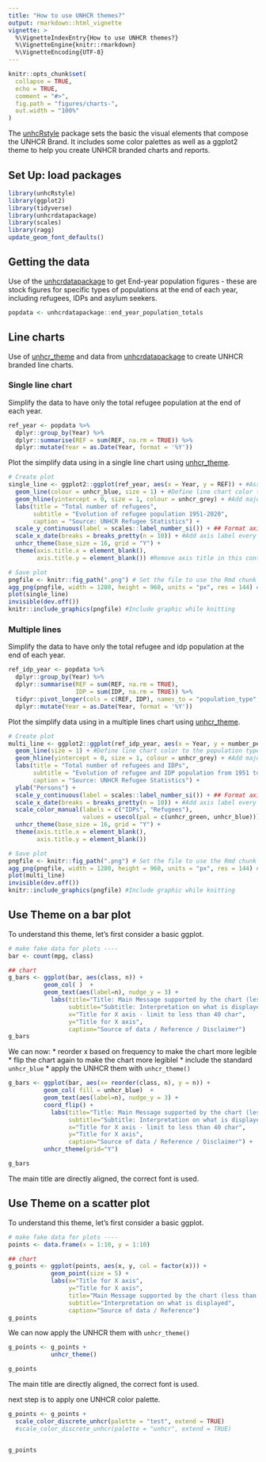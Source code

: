 ```yaml
---
title: "How to use UNHCR themes?"
output: rmarkdown::html_vignette
vignette: >
  %\VignetteIndexEntry{How to use UNHCR themes?}
  %\VignetteEngine{knitr::rmarkdown}
  %\VignetteEncoding{UTF-8}
---
```


```r
knitr::opts_chunk$set(
  collapse = TRUE,
  echo = TRUE,
  comment = "#>",
  fig.path = "figures/charts-",
  out.width = "100%"
)
```

The [unhcRstyle](https://github.com/UNHCR-WEB/unhcRstyle) package sets the basic the visual elements that compose the UNHCR Brand. It includes some color palettes as well as a ggplot2 theme to help you create UNHCR branded charts and reports.

## Set Up: load packages

```r
library(unhcRstyle)
library(ggplot2)
library(tidyverse)
library(unhcrdatapackage)
library(scales)
library(ragg)
update_geom_font_defaults()
```

## Getting the data

Use of the [unhcrdatapackage](https://github.com/Edouard-Legoupil/unhcrdatapackage/) to get End-year population figures - these are stock figures for specific types of populations at the end of each year, including refugees, IDPs and asylum seekers.

```r
popdata <- unhcrdatapackage::end_year_population_totals
```

## Line charts

Use of [unhcr_theme]() and data from [unhcrdatapackage](https://github.com/Edouard-Legoupil/unhcrdatapackage/) to create UNHCR branded line charts.

### Single line chart

Simplify the data to have only the total refugee population at the end of each year.

```r
ref_year <- popdata %>% 
  dplyr::group_by(Year) %>% 
  dplyr::summarise(REF = sum(REF, na.rm = TRUE)) %>% 
  dplyr::mutate(Year = as.Date(Year, format = '%Y'))
```

Plot the simplify data using in a single line chart using [unhcr_theme]().

```r
# Create plot
single_line <- ggplot2::ggplot(ref_year, aes(x = Year, y = REF)) + #Assign Year to x and REF population value to y
  geom_line(colour = unhcr_blue, size = 1) + #Define line chart color to unhcr_blue
  geom_hline(yintercept = 0, size = 1, colour = unhcr_grey) + #Add major line at 0
  labs(title = "Total number of refugees",
       subtitle = "Evolution of refugee population 1951-2020",
       caption = "Source: UNHCR Refugee Statistics") +
  scale_y_continuous(label = scales::label_number_si()) + ## Format axis number
  scale_x_date(breaks = breaks_pretty(n = 10)) + #Add axis label every 10 years
  unhcr_theme(base_size = 16, grid = "Y") +
  theme(axis.title.x = element_blank(),
        axis.title.y = element_blank()) #Remove axis title in this context

# Save plot
pngfile <- knitr::fig_path(".png") # Set the file to use the Rmd chunk name as file name
agg_png(pngfile, width = 1280, height = 960, units = "px", res = 144) # Define plot size
plot(single_line)
invisible(dev.off())
knitr::include_graphics(pngfile) #Include graphic while knitting
```

### Multiple lines

Simplify the data to have only the total refugee and idp population at the end of each year.

```r
ref_idp_year <- popdata %>% 
  dplyr::group_by(Year) %>% 
  dplyr::summarise(REF = sum(REF, na.rm = TRUE),
                   IDP = sum(IDP, na.rm = TRUE)) %>%
  tidyr::pivot_longer(cols = c(REF, IDP), names_to = "population_type", values_to = "number_people") %>% 
  dplyr::mutate(Year = as.Date(Year, format = '%Y'))
```

Plot the simplify data using in a multiple lines chart using [unhcr_theme]().

```r
# Create plot
multi_line <- ggplot2::ggplot(ref_idp_year, aes(x = Year, y = number_people, colour = population_type)) + #Assign Year to x and population value to y
  geom_line(size = 1) + #Define line chart color to the population type
  geom_hline(yintercept = 0, size = 1, colour = unhcr_grey) + #Add major line at 0
  labs(title = "Total number of refugees and IDPs",
       subtitle = "Evolution of refugee and IDP population from 1951 to 2020",
       caption = "Source: UNHCR Refugee Statistics") +
  ylab("Persons") +
  scale_y_continuous(label = scales::label_number_si()) + ## Format axis number
  scale_x_date(breaks = breaks_pretty(n = 10)) + #Add axis label every 10 years
  scale_color_manual(labels = c("IDPs", "Refugees"),
                     values = usecol(pal = c(unhcr_green, unhcr_blue))) + #Set color from the unhcr_pal
  unhcr_theme(base_size = 16, grid = "Y") +
  theme(axis.title.x = element_blank(),
        axis.title.y = element_blank())

# Save plot
pngfile <- knitr::fig_path(".png") # Set the file to use the Rmd chunk name as file name
agg_png(pngfile, width = 1280, height = 960, units = "px", res = 144) # Define plot size
plot(multi_line)
invisible(dev.off())
knitr::include_graphics(pngfile) #Include graphic while knitting
```

## Use Theme on a bar plot

To understand this theme, let's first consider a basic ggplot.

```r
# make fake data for plots ----
bar <- count(mpg, class)

## chart
g_bars <- ggplot(bar, aes(class, n)) + 
          geom_col( )  +
          geom_text(aes(label=n), nudge_y = 3) +
            labs(title="Title: Main Message supported by the chart (less than 80 char)",
                 subtitle="Subtitle: Interpretation on what is displayed",
                 x="Title for X axis - limit to less than 40 char", 
                 y="Title for X axis",
                 caption="Source of data / Reference / Disclaimer")
g_bars
```


We can now:
 * reorder x based on frequency to make the chart more legible
 * flip the chart again to make the chart more legiblel
 * include the standard `unhcr_blue`
 * apply the UNHCR them with `unhcr_theme()` 

```r
g_bars <- ggplot(bar, aes(x= reorder(class, n), y = n)) +
          geom_col( fill = unhcr_blue)  +
          geom_text(aes(label=n), nudge_y = 3) +
          coord_flip() +
            labs(title="Title: Main Message supported by the chart (less than 80 char)",
                 subtitle="Subtitle: Interpretation on what is displayed",
                 x="Title for X axis - limit to less than 40 char", 
                 y="Title for X axis",
                 caption="Source of data / Reference / Disclaimer") +
          unhcr_theme(grid="Y")

g_bars
```

The main title are directly aligned, the correct font is used.


## Use Theme on a scatter plot

To understand this theme, let's first consider a basic ggplot.

```r
# make fake data for plots ----
points <- data.frame(x = 1:10, y = 1:10)

## chart
g_points <- ggplot(points, aes(x, y, col = factor(x))) + 
            geom_point(size = 5) +
            labs(x="Title for X axis", 
                 y="Title for X axis",
                 title="Main Message supported by the chart (less than 80 char)",
                 subtitle="Interpretation on what is displayed",
                 caption="Source of data / Reference")
g_points
```


We can now apply the UNHCR them with `unhcr_theme()`

```r
g_points <- g_points + 
            unhcr_theme()

g_points
```

The main title are directly aligned, the correct font is used.

next step is to apply one UNHCR color palette.

```r
g_points <- g_points + 
  scale_color_discrete_unhcr(palette = "test", extend = TRUE) 
  #scale_color_discrete_unhcr(palette = "unhcr", extend = TRUE) 


g_points
```

